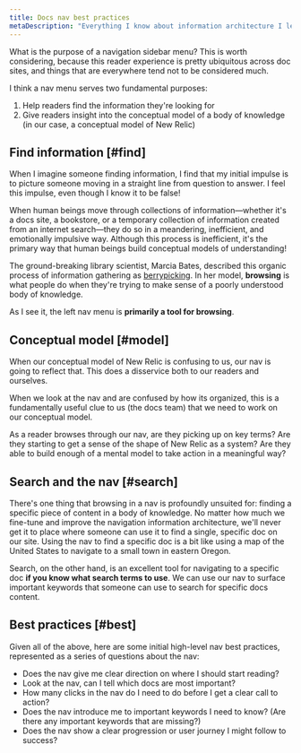 ```yaml
---
title: Docs nav best practices
metaDescription: "Everything I know about information architecture I learned in library science school."
---
```


What is the purpose of a navigation sidebar menu? This is worth considering, because this reader experience is pretty ubiquitous across doc sites, and things that are everywhere tend not to be considered much.

I think a nav menu serves two fundamental purposes:

1. Help readers find the information they're looking for
2. Give readers insight into the conceptual model of a body of knowledge (in our case, a conceptual model of New Relic)

## Find information [#find]

When I imagine someone finding information, I find that my initial impulse is to picture someone moving in a straight line from question to answer. I feel this impulse, even though I know it to be false!

When human beings move through collections of information—whether it's a docs site, a bookstore, or a temporary collection of information created from an internet search—they do so in a meandering, inefficient, and emotionally impulsive way. Although this process is inefficient, it's the primary way that human beings build conceptual models of understanding!

The ground-breaking library scientist, Marcia Bates, described this organic process of information gathering as [berrypicking](https://pages.gseis.ucla.edu/faculty/bates/berrypicking.html). In her model, **browsing** is what people do when they're trying to make sense of a poorly understood body of knowledge. 

As I see it, the left nav menu is **primarily a tool for browsing**.

## Conceptual model [#model]

When our conceptual model of New Relic is confusing to us, our nav is going to reflect that. This does a disservice both to our readers and ourselves.

When we look at the nav and are confused by how its organized, this is a fundamentally useful clue to us (the docs team) that we need to work on our conceptual model. 

As a reader browses through our nav, are they picking up on key terms? Are they starting to get a sense of the shape of New Relic as a system? Are they able to build enough of a mental model to take action in a meaningful way?

## Search and the nav [#search]

There's one thing that browsing in a nav is profoundly unsuited for: finding a specific piece of content in a body of knowledge. No matter how much we fine-tune and improve the navigation information architecture, we'll never get it to place where someone can use it to find a single, specific doc on our site. Using the nav to find a specific doc is a bit like using a map of the United States to navigate to a small town in eastern Oregon. 

Search, on the other hand, is an excellent tool for navigating to a specific doc **if you know what search terms to use**. We can use our nav to surface important keywords that someone can use to search for specific docs content.

## Best practices [#best]

Given all of the above, here are some initial high-level nav best practices, represented as a series of questions about the nav: 

* Does the nav give me clear direction on where I should start reading?
* Look at the nav, can I tell which docs are most important?
* How many clicks in the nav do I need to do before I get a clear call to action?
* Does the nav introduce me to important keywords I need to know? (Are there any important keywords that are missing?)
* Does the nav show a clear progression or user journey I might follow to success?